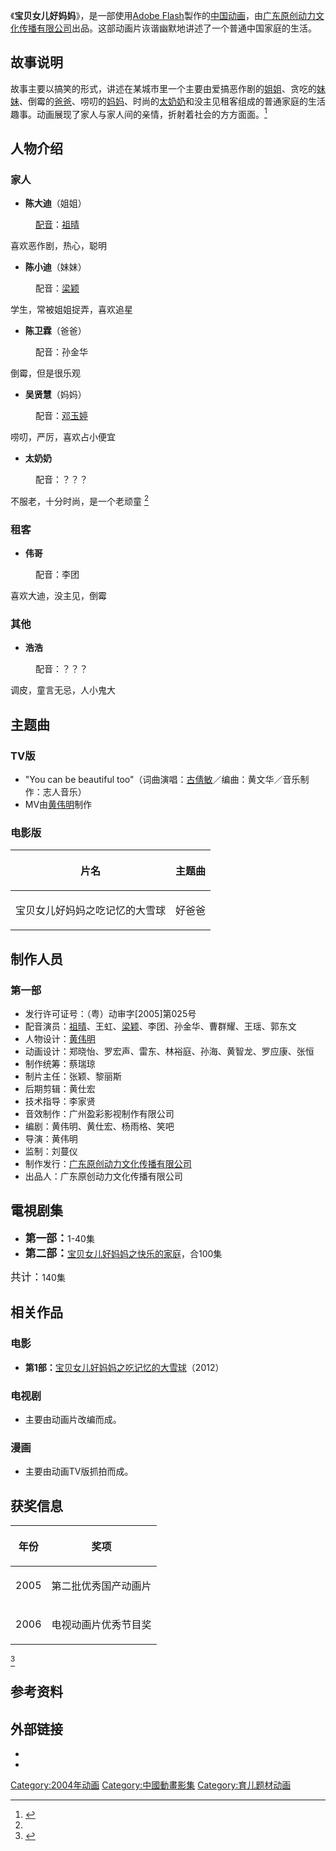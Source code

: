 {{citation style|time=2013-12-01T06:40:37+00:00}}
{{电视节目信息框
| 颜色 = pink
| 名称 = 宝贝女儿好妈妈
| 别名 = Happy Family
| 图片 = Happy Family 1.jpg
| 图说 = 
| 分类 = [[动画|动画]]、[[搞笑|搞笑]]、[[轻松|轻松]]、[[家庭|家庭]]
| 原创者 =
| 导演 = [[黄伟明_(导演)|黄伟明]]
| 监制 = [[刘蔓仪|刘蔓仪]]
| 编剧 =  [[黄伟明_(导演)|黄伟明]]、[[黄仕宏|黄仕宏]]等
| 制作人= 
| 摄像 = 
| 演出 = 
| 配音 = [[祖晴|祖晴]]、[[梁颖|梁颖]]等
| 旁白 = 
| 主题曲 = [[古倩敏|古倩敏]]《You can be beautiful too》
| 片尾曲 = 
| 插曲 = 
| 国家 = {{CHNML}}
| 语言 = [[汉语|汉语]][[普通话|普通话]]
| 集数 = 140集
| 每集长 = 15分钟
| 制作公司 = [[广东原创动力文化传播有限公司|广东原创动力文化传播有限公司]]
| 拍摄地 = 
| 首播国家 = {{CHNML}}
| 电视网 = 
| 视频制式 =
| 音频制式 = 
| 开始 = 2004年6月12日
| 结束 = 
| 先于 = 
| 后于 = 
| 相关剧集 = 
| 官方网站 = https://web.archive.org/web/20130106181950/http://www.cpecartoon.com/cn/index.html
}}
《'''宝贝女儿好妈妈'''》，是一部使用[[Adobe_Flash|Adobe Flash]]製作的[[中国动画|中国动画]]，由[[广东原创动力文化传播有限公司|广东原创动力文化传播有限公司]]出品。这部动画片诙谐幽默地讲述了一个普通中国家庭的生活。

== 故事说明 ==
故事主要以搞笑的形式，讲述在某城市里一个主要由爱搞恶作剧的[[姐姐|姐姐]]、贪吃的[[妹妹|妹妹]]、倒霉的[[爸爸|爸爸]]、唠叨的[[妈妈|妈妈]]、时尚的[[太奶奶|太奶奶]]和没主见租客组成的普通家庭的生活趣事。动画展现了家人与家人间的亲情，折射着社会的方方面面。<ref name=donghuaziliao>{{cite web |url=http://www.tvmao.com/drama/YicpHS4= |title=电视播放信息 |website=电视猫 |language=zh-cn |date= |accessdate=2013-08-10 |archive-date=2013-03-20 |archive-url=https://web.archive.org/web/20130320202816/http://tvmao.com/drama/YicpHS4= |dead-url=no }}</ref>

== 人物介绍 ==
=== 家人 ===
* '''陈大迪'''（姐姐）
:[[配音|配音]]：[[祖晴|祖晴]]
喜欢恶作剧，热心，聪明
* '''陈小迪'''（妹妹）
:配音：[[梁颖_(配音演员)|梁颖]]
学生，常被姐姐捉弄，喜欢追星
* '''陈卫霖'''（爸爸）
:配音：孙金华
倒霉，但是很乐观
* '''吴贤慧'''（妈妈）
:配音：[[邓玉婷|邓玉婷]]
唠叨，严厉，喜欢占小便宜
* '''太奶奶'''
:配音：？？？
不服老，十分时尚，是一个老顽童
<ref name=donghuaziliao></ref>
=== 租客 ===
* '''伟哥'''
:配音：李团
喜欢大迪，没主见，倒霉 
=== 其他 ===
* '''浩浩'''
:配音：？？？
调皮，童言无忌，人小鬼大

== 主题曲 ==
=== TV版 ===
* "You can be beautiful too"（词曲演唱：[[古倩敏|古倩敏]]／编曲：黄文华／音乐制作：志人音乐）
* MV由[[黄伟明_(导演)|黄伟明]]制作

=== 电影版 ===
{| class="wikitable"
|-
! 片名 !! 主题曲 
|-
| 宝贝女儿好妈妈之吃记忆的大雪球 || 好爸爸 
|}

== 制作人员 ==
=== 第一部 ===
* 发行许可证号：（粤）动审字[2005]第025号
* 配音演员：[[祖晴|祖晴]]、王虹、[[梁颖_(配音演员)|梁颖]]、李团、孙金华、曹群耀、王瑶、郭东文
* 人物设计：[[黄伟明_(导演)|黄伟明]]
* 动画设计：郑晓怡、罗宏声、雷东、林裕庭、孙海、黄智龙、罗应康、张恒
* 制作统筹：蔡瑞琼
* 制片主任：张颖、黎丽斯
* 后期剪辑：黄仕宏
* 技术指导：李家贤
* 音效制作：广州盈彩影视制作有限公司
* 编剧：黄伟明、黄仕宏、杨雨格、笑吧
* 导演：黄伟明
* 监制：刘蔓仪
* 制作发行：[[广东原创动力文化传播有限公司|广东原创动力文化传播有限公司]]
* 出品人：广东原创动力文化传播有限公司

== 電視剧集 ==
* <big>'''第一部：'''</big>1-40集
* <big>'''第二部：'''</big>[[宝贝女儿好妈妈之快乐的家庭|宝贝女儿好妈妈之快乐的家庭]]，合100集
<big>共计：</big>140集

== 相关作品 ==
=== 电影 ===
* '''第1部：'''[[宝贝女儿好妈妈之吃记忆的大雪球|宝贝女儿好妈妈之吃记忆的大雪球]]（2012）

=== 电视剧 ===
* 主要由动画片改编而成。

=== 漫画 ===
* 主要由动画TV版抓拍而成。

== 获奖信息 ==
{| class="wikitable"
|-
! 年份 !! 奖项
|-
| 2005 || 第二批优秀国产动画片
|-
| 2006 || 电视动画片优秀节目奖
|}
<ref name=huojiangxinxi>{{cite web |url=http://www.chinawriter.com.cn/bk/2006-03-02/23612.html |author=小立 |title=《宝贝女儿好妈妈》上海获奖 |publisher=中国作家网 |language=zh-cn |date=2006-03-02 |accessdate=2006-03-02 |archive-date=2014-08-08 |archive-url=https://web.archive.org/web/20140808183330/http://www.chinawriter.com.cn/bk/2006-03-02/23612.html |dead-url=no }}</ref>

== 参考资料 ==
<references/>

== 外部链接 ==
* {{Official website|https://web.archive.org/web/20130106181950/http://www.cpecartoon.com/cn/index.html}}
* {{douban}}

{{奥飞动漫}}

{{DEFAULTSORT:B}}
[[Category:2004年动画|Category:2004年动画]]
[[Category:中國動畫影集|Category:中國動畫影集]]
[[Category:育儿题材动画|Category:育儿题材动画]]